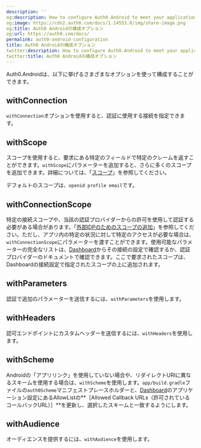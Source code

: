 ```yaml
---
description: ''
og:description: How to configure Auth0.Android to meet your application's needs
og:image: https://cdn2.auth0.com/docs/1.14553.0/img/share-image.png
og:title: Auth0 Androidの構成オプション
og:url: https://auth0.com/docs/
permalink: auth0-android-configuration
title: Auth0 Androidの構成オプション
twitter:description: How to configure Auth0.Android to meet your application's needs
twitter:title: Auth0 Androidの構成オプション
---
```


Auth0.Androidは、以下に挙げるさまざまなオプションを使って構成することができます。



## withConnection

`withConnection`オプションを使用すると、認証に使用する接続を指定できます。



## withScope

スコープを使用すると、要求にある特定のフィールドで特定のクレームを返すことができます。`withScope`にパラメーターを追加すると、さらに多くのスコープを追加できます。詳細については、「[スコープ](/apis/scopes)」を参照してください。



デフォルトのスコープは、`openid profile email`です。

## withConnectionScope

特定の接続スコープや、当該の認証プロバイダーからの許可を使用して認証する必要がある場合があります。「[外部IDPのためのスコープの追加](/connections/adding-scopes-for-an-external-idp)」を参照してください。ただし、アプリ内の特定の状況に対して特定のアクセスが必要な場合は、`withConnectionScope`にパラメーターを渡すことができます。使用可能なパラメーターの完全なリストは、[Dashboard](%24%7Bmanage_url%7D)からその接続の設定で確認するか、認証プロバイダーのドキュメントで確認できます。ここで要求されたスコープは、Dashboardの接続設定で指定されたスコープの上に追加されます。



## withParameters

認証で追加のパラメーターを送信するには、`withParameters`を使用します。



## withHeaders

認可エンドポイントにカスタムヘッダーを送信するには、`withHeaders`を使用します。



## withScheme

Androidの「アプリリンク」を使用していない場合や、リダイレクトURIに異なるスキームを使用する場合は、`withScheme`を使用します。`app/build.gradle`ファイルの`auth0Scheme`マニフェストプレースホルダーと、[Dashboard](%24%7Bmanage_url%7D)のアプリケーション設定にあるAllowListの**［Allowed Callback URLs（許可されているコールバックURL）］**を更新し、選択したスキームと一致するようにします。





## withAudience

オーディエンスを提供するには、`withAudience`を使用します。